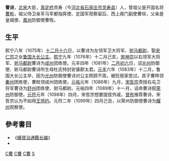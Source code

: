 '''曹诗'''，[[北宋|北宋]]大臣，[[真定府|真定府]]灵寿（今[[河北省|河北省]][[石家庄市|石家庄市]][[灵寿县|灵寿县]]）人，曾祖父是开国名将[[曹彬|曹彬]]，祖父侍卫亲军马军都指挥使、定国军观察留后、西上阁门副使曹琮，父亲是皇城使、[[嘉州|嘉州]]防御使曹牷。
== 生平 ==
熙宁八年（1075年）[[十二月十六|十二月十六]]日，以曹诗为左领军卫大将军、[[驸马都尉|驸马都尉]]，娶[[宋仁宗|宋仁宗]]之女[[袞國大長公主|鲁国大长公主]]。[[熙宁|熙宁]]九年（1076年）十二月己亥，[[宋神宗|宋神宗]]以右领军大将军、[[驸马都尉|驸马都尉]]曹诗为[[成州|成州]]团练使。元丰四年（1081年）[[二月初六|二月初六]]日，诏[[光州|光州]]防御使、驸马都尉曹诗所生母杜氏特封安康郡太君。[[元丰_(北宋)|元丰]]六年（1083年）十二月，鲁国大长公主卒，因为[[光州|光州]]防御使曹诗对公主照顾不周，被贬居家思过。其子曹晔领[[秦州|秦州]]团练使，曹旼领成州团练使。[[元祐|元祐]]元年（1086年）九月，[[宋哲宗|宋哲宗]]责授右屯卫将军曹诗为[[舒州|舒州]]团练使、驸马都尉。元祐四年（1089年）十一月，诏命曹诗叙[[荣州|荣州]]防御使。[[元符|元符]]元年（1098年）四月，宋哲宗想要提拔外戚，[[曾布|曾布]]推荐曹诗，宋哲宗认为不如用[[王师约|王师约]]。元符二年（1099年）四月己丑，以荣州防御使曹诗为[[耀州|耀州]]观察使。

==參考書目==
*《[[續資治通鑑长编|續資治通鑑长编]]》
* {{wikisource history|宋史|258}}

[[Category:北宋官员|C曹]]
[[Category:宋朝驸马|C曹]]
[[Category:灵寿人|C曹]]
[[Category:曹姓|S]]